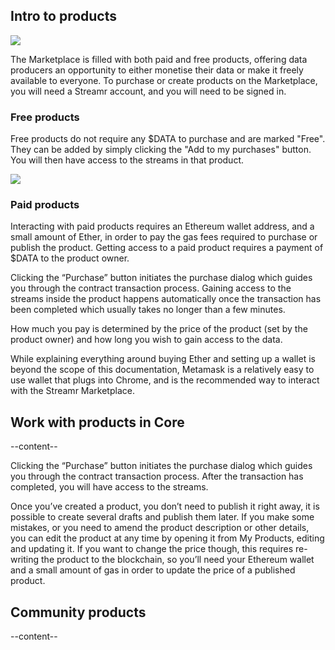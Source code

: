 


<ScrollableAnchor id="intro-to-products"><div>

## Intro to products

<img src={ProductsOverview} />

The Marketplace is filled with both paid and free products, offering data producers an opportunity to either monetise their data or make it freely available to everyone. To purchase or create products on the Marketplace, <Link to={links.newdocs.gettingStarted}>you will need a Streamr account, and you will need to be signed in</Link>.

### Free products

Free products do not require any $DATA to purchase and are marked "Free". They can be added by simply clicking the "Add to my purchases" button. You will then have access to the streams in that product.

<img src={ProductsList} />

### Paid products

Interacting with paid products requires an Ethereum wallet address, and a small amount of Ether, in order to pay the gas fees required to purchase or publish the product. Getting access to a paid product requires a payment of <Link to={links.newdocs.dataToken}>$DATA</Link> to the product owner. 

Clicking the “Purchase” button initiates the purchase dialog which guides you through the contract transaction process. Gaining access to the streams inside the product happens automatically once the transaction has been completed which usually takes no longer than a few minutes. 

How much you pay is determined by the price of the product (set by the product owner) and how long you wish to gain access to the data.

While explaining everything around buying Ether and setting up a wallet is beyond the scope of this documentation, Metamask is a relatively easy to use wallet that plugs into Chrome, and is the recommended way to interact with the Streamr Marketplace.

</div></ScrollableAnchor>

<ScrollableAnchor id="work-with-products-in-core"><div>

## Work with products in Core
--content--

Clicking the “Purchase” button initiates the purchase dialog which guides you through the contract transaction process. After the transaction has completed, you will have access to the streams.

Once you’ve created a product, you don’t need to publish it right away, it is possible to create several drafts and publish them later. If you make some mistakes, or you need to amend the product description or other details, you can edit the product at any time by opening it from My Products, editing and updating it. If you want to change the price though, this requires re-writing the product to the blockchain, so you’ll need your Ethereum wallet and a small amount of gas in order to update the price of a published product.

</div></ScrollableAnchor>

<ScrollableAnchor id="community-products"><div>

## Community products
--content--

</div></ScrollableAnchor>
